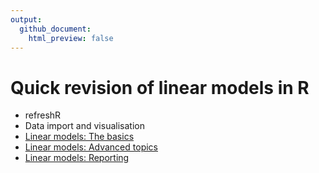 ```yaml
---
output:
  github_document:
    html_preview: false
---
```


# Quick revision of linear models in R

- refreshR
- Data import and visualisation
- [Linear models: The basics](./03-linear-models/index.html)
- [Linear models: Advanced topics](./04-fit-models/index.html)
- [Linear models: Reporting](./06-reporting/index.html)
